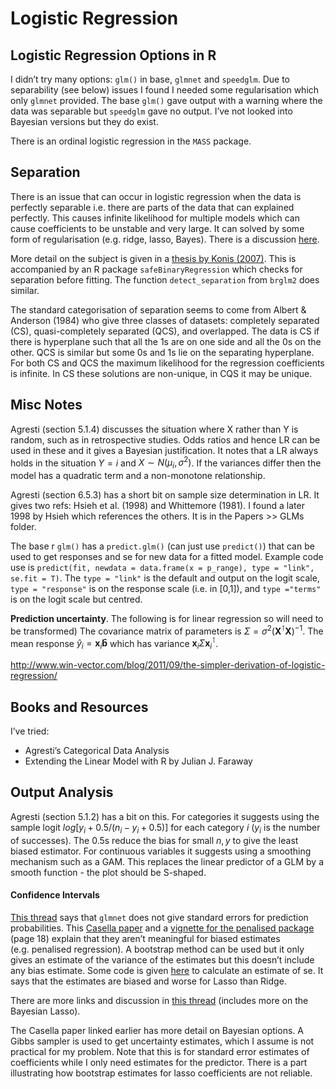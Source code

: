 # Logistic Regression

## Logistic Regression Options in R

I didn't try many options: `glm()` in base, `glmnet` and `speedglm`. Due to separability (see below) issues I found I needed some regularisation which only `glmnet` provided. The base `glm()` gave output with a warning where the data was separable but `speedglm` gave no output. I've not looked into Bayesian versions but they do exist. 

There is an ordinal logistic regression in the `MASS` package.

## Separation

There is an issue that can occur in logistic regression when the data is perfectly separable i.e. there are parts of the data that can explained perfectly. This causes infinite likelihood for multiple models which can cause coefficients to be unstable and very large. It can solved by some form of regularisation (e.g. ridge, lasso, Bayes). There is a discussion [here](https://stats.stackexchange.com/questions/11109/how-to-deal-with-perfect-separation-in-logistic-regression).

More detail on the subject is given in a [thesis by Konis (2007)](https://ora.ox.ac.uk/objects/uuid:8f9ee0d0-d78e-4101-9ab4-f9cbceed2a2a). This is accompanied by an R package `safeBinaryRegression` which checks for separation before fitting. The function `detect_separation` from `brglm2` does similar.

The standard categorisation of separation seems to come from Albert & Anderson (1984) who give three classes of datasets: completely separated (CS), quasi-completely separated (QCS), and overlapped. The data is CS if there is hyperplane such that all the 1s are on one side and all the 0s on the other. QCS is similar but some 0s and 1s lie on the separating hyperplane. For both CS and QCS the maximum likelihood for the regression coefficients is infinite. In CS these solutions are non-unique, in CQS it may be unique.

## Misc Notes

Agresti (section 5.1.4) discusses the situation where X rather than Y is random, such as in retrospective studies. Odds ratios and hence LR can be used in these and it gives a Bayesian justification. It notes that a LR always holds in the situation $Y=i$ and $X\sim N(\mu_i, \sigma^2)$. If the variances differ then the model has a quadratic term and a non-monotone relationship.  

Agresti (section 6.5.3) has a short bit on sample size determination in LR. It gives two refs: Hsieh et al. (1998) and Whittemore (1981). I found a later 1998 by Hsieh which references the others. It is in the Papers >> GLMs folder.

The base r `glm()` has a `predict.glm()` (can just use `predict()`) that can be used to get responses and se for new data for a fitted model. Example code use is `predict(fit, newdata = data.frame(x = p_range), type = "link", se.fit = T)`. The `type = "link"` is the default and output on the logit scale, `type = "response"` is on the response scale (i.e. in [0,1]), and `type ="terms"` is on the logit scale but centred.

**Prediction uncertainty**. The following is for linear regression so will need to be transformed) The covariance matrix of parameters is $\Sigma = \sigma^2(\mathbf{X}^\intercal\mathbf{X})^{-1}$. The mean response $\hat y_i=\mathbf{x}_i\mathbf{\hat b}$ which has variance $\mathbf{x}_i\Sigma\mathbf{x}_i^\intercal$.

[http://www.win-vector.com/blog/2011/09/the-simpler-derivation-of-logistic-regression/](A simpler derivation of logistic regression)

## Books and Resources

I've tried:

+ Agresti's Categorical Data Analysis
+ Extending the Linear Model with R by Julian J. Faraway

## Output Analysis

Agresti (section 5.1.2) has a bit on this. For categories it suggests using the sample logit $log[y_i+0.5/(n_i-y_i+0.5)]$ for each category $i$ ($y_i$ is the number of successes). The 0.5s reduce the bias for small $n,y$ to give the least biased estimator. For continuous variables it suggests using a smoothing mechanism such as a GAM. This replaces the linear predictor of a GLM by a smooth function - the plot should be S-shaped.

#### Confidence Intervals

[This thread](https://stackoverflow.com/questions/39750965/confidence-intervals-for-ridge-regression) says that `glmnet` does not give standard errors for prediction probabilities. This [Casella paper](http://www.stat.ufl.edu/archived/casella/Papers/BL-Final.pdf) and a [vignette for the penalised package](https://cran.r-project.org/web/packages/penalized/vignettes/penalized.pdf) (page 18) explain that they aren't meaningful for biased estimates (e.g. penalised regression). A bootstrap method can be used but it only gives an estimate of the variance of the estimates but this doesn't include any bias estimate. Some code is given [here](https://www.reddit.com/r/statistics/comments/1vg8k0/standard_errors_in_glmnet/) to calculate an estimate of se. It says that the estimates are biased and worse for Lasso than Ridge.

There are more links and discussion in [this thread](https://stats.stackexchange.com/questions/91462/standard-errors-for-lasso-prediction-using-r) (includes more on the Bayesian Lasso).

The Casella paper linked earlier has more detail on Bayesian options. A Gibbs sampler is used to get uncertainty estimates, which I assume is not practical for my problem. Note that this is for standard error estimates of coefficients while I only need estimates for the predictor. There is a part illustrating how bootstrap estimates for lasso coefficients are not reliable. 


